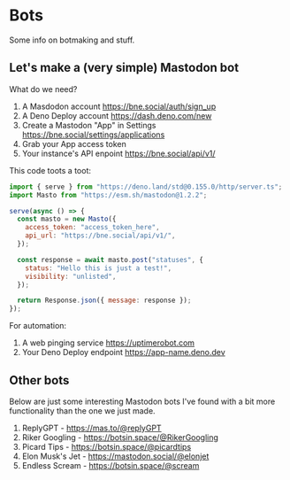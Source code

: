 # Bots

Some info on botmaking and stuff.

## Let's make a (very simple) Mastodon bot

What do we need?

1. A Masdodon account https://bne.social/auth/sign_up
2. A Deno Deploy account https://dash.deno.com/new
3. Create a Mastodon "App" in Settings https://bne.social/settings/applications
4. Grab your App access token
6. Your instance's API enpoint https://bne.social/api/v1/

This code toots a toot:

```javascript
import { serve } from "https://deno.land/std@0.155.0/http/server.ts";
import Masto from "https://esm.sh/mastodon@1.2.2";

serve(async () => {
  const masto = new Masto({
    access_token: "access_token_here",
    api_url: "https://bne.social/api/v1/",
  });

  const response = await masto.post("statuses", {
    status: "Hello this is just a test!",
    visibility: "unlisted",
  });

  return Response.json({ message: response });
});

```

For automation:

1. A web pinging service https://uptimerobot.com
2. Your Deno Deploy endpoint https://app-name.deno.dev

## Other bots

Below are just some interesting Mastodon bots I've found with a bit more functionality than the one we just made.

1. ReplyGPT - https://mas.to/@replyGPT
2. Riker Googling - https://botsin.space/@RikerGoogling
3. Picard Tips - https://botsin.space/@picardtips
4. Elon Musk's Jet - https://mastodon.social/@elonjet
5. Endless Scream - https://botsin.space/@scream

